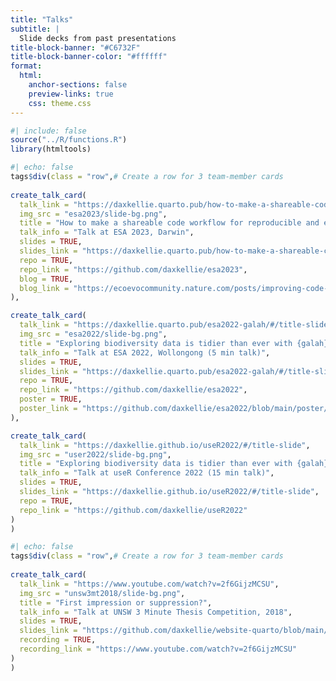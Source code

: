 ```yaml
---
title: "Talks"
subtitle: |
  Slide decks from past presentations
title-block-banner: "#C6732F"
title-block-banner-color: "#ffffff"
format: 
  html:
    anchor-sections: false
    preview-links: true
    css: theme.css
---
```


```r
#| include: false
source("../R/functions.R")
library(htmltools)
```


::: {.column-page}

```r
#| echo: false
tags$div(class = "row",# Create a row for 3 team-member cards
         
create_talk_card(
  talk_link = "https://daxkellie.quarto.pub/how-to-make-a-shareable-code-workflow-for-reproducible-and-efficient-science/?utm_campaign=related_content&utm_source=ECOEVO&utm_medium=communities#/title-slide",
  img_src = "esa2023/slide-bg.png",
  title = "How to make a shareable code workflow for reproducible and efficient science",
  talk_info = "Talk at ESA 2023, Darwin",
  slides = TRUE,
  slides_link = "https://daxkellie.quarto.pub/how-to-make-a-shareable-code-workflow-for-reproducible-and-efficient-science/?utm_campaign=related_content&utm_source=ECOEVO&utm_medium=communities#/title-slide",
  repo = TRUE,
  repo_link = "https://github.com/daxkellie/esa2023",
  blog = TRUE,
  blog_link = "https://ecoevocommunity.nature.com/posts/improving-code-reproducibility-small-steps-with-big-impacts"
),

create_talk_card(
  talk_link = "https://daxkellie.quarto.pub/esa2022-galah/#/title-slide",
  img_src = "esa2022/slide-bg.png",
  title = "Exploring biodiversity data is tidier than ever with {galah}",
  talk_info = "Talk at ESA 2022, Wollongong (5 min talk)",
  slides = TRUE,
  slides_link = "https://daxkellie.quarto.pub/esa2022-galah/#/title-slide",
  repo = TRUE,
  repo_link = "https://github.com/daxkellie/esa2022",
  poster = TRUE,
  poster_link = "https://github.com/daxkellie/esa2022/blob/main/poster/poster_esa2022_dk.pdf"
),

create_talk_card(
  talk_link = "https://daxkellie.github.io/useR2022/#/title-slide",
  img_src = "user2022/slide-bg.png",
  title = "Exploring biodiversity data is tidier than ever with {galah}",
  talk_info = "Talk at useR Conference 2022 (15 min talk)",
  slides = TRUE,
  slides_link = "https://daxkellie.github.io/useR2022/#/title-slide",
  repo = TRUE,
  repo_link = "https://github.com/daxkellie/useR2022"
)
)
```

```r
#| echo: false
tags$div(class = "row",# Create a row for 3 team-member cards
         
create_talk_card(
  talk_link = "https://www.youtube.com/watch?v=2f6GijzMCSU",
  img_src = "unsw3mt2018/slide-bg.png",
  title = "First impression or suppression?",
  talk_info = "Talk at UNSW 3 Minute Thesis Competition, 2018",
  slides = TRUE,
  slides_link = "https://github.com/daxkellie/website-quarto/blob/main/talks/unsw3mt2018/3MT-slide.pdf",
  recording = TRUE,
  recording_link = "https://www.youtube.com/watch?v=2f6GijzMCSU"
)
)
```


:::